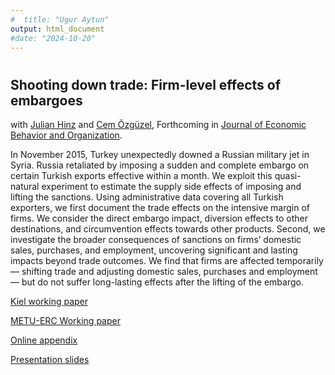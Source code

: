 ```yaml
---
#  title: "Ugur Aytun"
output: html_document
#date: "2024-10-20"
---
```



#
#
#
#
#
#

## Shooting down trade: Firm-level effects of embargoes
with [Julian Hinz](https://julianhinz.com/) and [Cem Özgüzel](https://sites.google.com/view/cemozguzel/home), Forthcoming in [Journal of Economic Behavior and Organization](https://www.sciencedirect.com/journal/journal-of-economic-behavior-and-organization).

In November 2015, Turkey unexpectedly downed a Russian military jet in Syria. Russia retaliated by imposing a sudden and complete embargo on certain Turkish exports effective within a month. We exploit this quasi-natural experiment to estimate the supply side effects of imposing and lifting the sanctions. Using administrative data covering all Turkish exporters, we first document the trade effects on the intensive margin of firms. We consider the direct embargo impact, diversion effects to other destinations, and circumvention effects towards other products. Second, we investigate the broader consequences of sanctions on firms' domestic sales, purchases, and employment, uncovering significant and lasting impacts beyond trade outcomes. We find that firms are affected temporarily — shifting trade and adjusting domestic sales, purchases and employment — but do not suffer long-lasting effects after the lifting of the embargo.


[Kiel working paper](https://www.ifw-kiel.de/publications/shooting-down-trade-firm-level-effects-of-embargoes-33441/)

[METU-ERC Working paper](https://erc.metu.edu.tr/en/system/files/menu/series24/2404.pdf)

[Online appendix](https://uguraytun.github.io/uguraytun/shooting_down_trade_online_app.pdf)

[Presentation slides](https://julianhinz.com/research/shooting_down_trade/shooting_down_trade-slides.pdf)